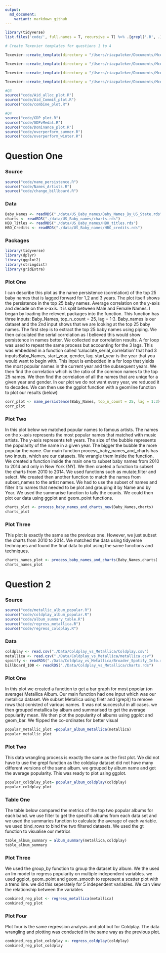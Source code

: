 ```yaml
---
output:
  md_document:
    variant: markdown_github
---
```



```r

library(tidyverse)
list.files('code/', full.names = T, recursive = T) %>% .[grepl('.R', .)] %>% as.list() %>% walk(~source(.))
```


```r

# Create Texevier templates for questions 1 to 4 

Texevier::create_template(directory = "/Users/riazpaleker/Documents/Mcom Economics/Data Science/R/22854843_Exam/22854843_Exam", template_name = "Question1")

Texevier::create_template(directory = "/Users/riazpaleker/Documents/Mcom Economics/Data Science/R/22854843_Exam/22854843_Exam", template_name = "Question2")

Texevier::create_template(directory = "/Users/riazpaleker/Documents/Mcom Economics/Data Science/R/22854843_Exam/22854843_Exam", template_name = "Question3")

Texevier::create_template(directory = "/Users/riazpaleker/Documents/Mcom Economics/Data Science/R/22854843_Exam/22854843_Exam", template_name = "Question4")

```


```r




#Q3
source("code/Aid_alloc_plot.R")
source("code/Aid_Commit_plot.R")
source("code/combine_plot.R")

#Q4
source("code/GDP_plot.R")
source("code/GDPvMedal.R")
source("code/Dominance_plot.R")
source("code/overperform_summer.R")
source("code/overperform_winter.R")

```

# Question One

### Source
```r

source("code/name_persistence.R")
source("code/Names_Artists.R")
source("code/change_billboard.R")
```


### Data
```r
Baby_Names <- readRDS("./data/US_Baby_names/Baby_Names_By_US_State.rds")
charts <- readRDS("./data/US_Baby_names/charts.rds")
HBO_Titles <- readRDS("./data/US_Baby_names/HBO_titles.rds")
HBO_Credits <- readRDS("./data/US_Baby_names/HBO_credits.rds")
```


### Packages
```r
library(tidyverse)
library(dplyr)
library(ggplot2)
library(stringdist)
library(gridExtra)
```

### Plot One

I can describe this plot as the name persistence (correlation) of the top 25 baby names that is lagged forward for 1,2 and 3 years. The plot itself shows the persistence in the top 25 baby names. Average correlation on the y-axis and decade on the x-axis. It is split between Male and Female Names. I began by loading the relevent packages into the function. This function has three inputs: Baby_Names, top_n_count = 25, lag = 1:3. Baby_names is our dataset and the 2nd input shows that we are looking at the top 25 baby names. The first step is to extract the top 25 baby names using piping. We then calculated the serial correlation as I believed this would show persistence in names better. We collected our correlation results. A for loop was used to repeat the same process but accounting for the 3 lags. This was embedded in a function called 'caluclate_serial_correlation' that had 3 inputs:Baby_Names, start_year, gender, lag. start_year is the year that you would want to begin with. This input is embedded in a for loop that yields the most popular names in the current year and the subsequent years. We then find the correlation which is the ratio of the common names to the top 25 names. We then find the correlation of all the names that are uniqe for a given year and gender. In our plot we do not want every year, we reduced it to decades. We can then use the ggplot function with a geomline function to plot our results (below)

```r
corr_plot <- name_persistence(Baby_Names, top_n_count = 25, lag = 1:3)
corr_plot
```

### Plot Two

In this plot below we matched popular names to famous artists. The names on the x-axis represents the most popular names that matched with music artists. The y-axis represents teh years. The size of the bubble represents the popularity of the name in a given year. The bigger the bubble the more popular the name. Our main function process_baby_names_and_charts has two inputs, which are our datasets. We wrangle them inside the function. We created a function inside the main one to subset baby names from 2010 to 2014 and only in New York (NY). We then craeted a function to subset the charts from 2010 to 2014. We used functions such as mutate,filter and select. We created then another function to match the names from subset_names to the artist names. We had to use the subset of names and filter it to names that needed to be plot and grouping it by Name and by Year. We used the summarise function to tally the counts. We could then plot our data using ggplot and geom_point functions.
```r
charts_plot <- process_baby_names_and_charts_new(Baby_Names,charts)
charts_plot
```


### Plot Three

This plot is exactly the same as the previous one. However, we just subset the charts from 2010 to 2014. We matched the data using tidyverse techniques and found the final data to plot using the same functions and techniques.

```r
charts_names_plot <- process_baby_names_and_charts(Baby_Names,charts)
charts_names_plot
```

# Question 2

### Source

```r
source("code/metallic_album_popular.R")
source("code/coldplay_album_popular.R")
source("code/album_summary_table.R")
source("code/regress_metallica.R")
source("code/regress_coldplay.R")
```

### Data

```r
coldplay <- read.csv("./Data/Coldplay_vs_Metallica/Coldplay.csv")
metallica <- read.csv("./Data/Coldplay_vs_Metallica/metallica.csv")
spoitfy <- readRDS("./Data/Coldplay_vs_Metallica/Broader_Spotify_Info.rds") 
billboard_100 <- readRDS("./Data/Coldplay_vs_Metallica/charts.rds")
```


### Plot One

In this plot we created a function to get a bar graph for most popolar (on average) Metallica Album. Our main function had one input which was our metallica dataset. We subset Metallica using filetr and !grepl() to remove rows that conisted of various names. It was not successful in all cases. we then grouped metallica by album and summarised to get the average popularity mean. We then plot the popularity of albums using ggplot and geom_bar. We flipped the co-ordinates for better visual

```r
popular_metallic_plot =popular_album_metallica(metallica)
popular_metallic_plot
```

### Plot Two

This data wrangling process is exactly the same as the first plot. We did not have to use the grepl function as the coldplay dataset did not have many different versions of the same album. we grouped by album name and got the average popularity. This was ready to plot using ggplot.

```r
popular_coldplay_plot= popular_album_coldplay(coldplay)
popular_coldplay_plot
```


### Table One

The table below compared the metrics of the top two popular albums for each band. we use filter to get the specific albums from each data set and we used the summaries function to calculate the average of each variable. we used bind_rows to bind the two filtered datasets. We used the gt function to visualise our metrics

```r
table_album_summary = album_summary(metallica,coldplay)
table_album_summary
```


### Plot Three

We used the group_by function to group the dataset by album. We the used an lm model to regress popularity on multiple independent variables. we used ggplot, geom_point and geom_smooth to represent a scatter plot with a trend line. we did this seperately for 5 independent variables. We can view the relationship between the variables 

```r
combined_reg_plot <- regress_metallica(metallica)
combined_reg_plot
```


### Plot Four

Plot four is the same regression analysis and plot but for Coldplay. The data wrangling and plotting was conducted in the same way as the previous plot.

```r
combined_reg_plot_coldplay <- regress_coldplay(coldplay)
combined_reg_plot_coldplay

```
